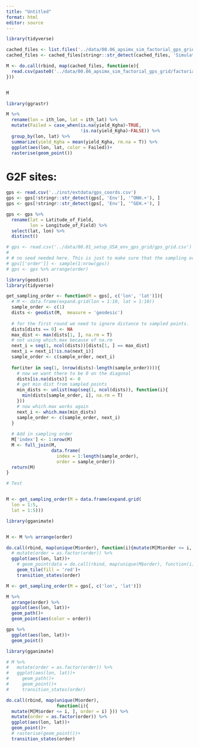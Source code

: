 ```yaml
---
title: "Untitled"
format: html
editor: source
---
```



```r
library(tidyverse)

cached_files <- list.files('../data/00.06_apsimx_sim_factorial_gps_grid/factorial_exps/')
cached_files <- cached_files[stringr::str_detect(cached_files, 'SimulateFactorial\\.csv$')]

M <- do.call(rbind, map(cached_files, function(e){
  read.csv(paste0('../data/00.06_apsimx_sim_factorial_gps_grid/factorial_exps/', e))
}))


M
```


```r
library(ggrastr)

M %>% 
  rename(lon = ith_lon, lat = ith_lat) %>% 
  mutate(Failed = case_when(is.na(yield_Kgha)~TRUE, 
                            !is.na(yield_Kgha)~FALSE)) %>% 
  group_by(lon, lat) %>% 
  summarize(yield_Kgha = mean(yield_Kgha, rm.na = T)) %>% 
  ggplot(aes(lon, lat, color = Failed))+
  rasterise(geom_point())
```



# G2F sites: 
```r
gps <- read.csv('../inst/extdata/gps_coords.csv')
gps <- gps[!stringr::str_detect(gps[, 'Env'], '^ONH.+'), ]
gps <- gps[!stringr::str_detect(gps[, 'Env'], '^GEH.+'), ]

gps <- gps %>% 
  rename(lat = Latitude_of_Field,
         lon = Longitude_of_Field) %>% 
  select(lat, lon) %>% 
  distinct()


```




```r
# gps <- read.csv('../data/00.01_setup_USA_env_gps_grid/gps_grid.csv')
# 
# # no seed needed here. This is just to make sure that the sampling order is random.
# gps[['order']] <- sample(1:nrow(gps))
# gps <- gps %>% arrange(order)

```




```r
library(geodist)
library(tidyverse)

get_sampling_order <- function(M = gps[, c('lon', 'lat')]){
  # M <- data.frame(expand.grid(lon = 1:10, lat = 1:10))
  sample_order <- c(1)
  dists <- geodist(M,  measure = 'geodesic')
  
  # for the first round we need to ignore distance to sampled points.
  dists[dists == 0] <- NA
  max_dist <- max(dists[1, ], na.rm = T)
  # not using which.max because of na.rm
  next_i = seq(1, ncol(dists))[dists[1, ] == max_dist]
  next_i = next_i[!is.na(next_i)]
  sample_order <- c(sample_order, next_i)
  
  for(iter in seq(1, (nrow(dists)-length(sample_order)))){
    # now we want there to be 0 on the diagonal
    dists[is.na(dists)] <- 0
    # get min dist from sampled points
    min_dists <- unlist(map(seq(1, ncol(dists)), function(i){
      min(dists[sample_order, i], na.rm = T)
    }))
    # now which.max works again
    next_i <- which.max(min_dists)
    sample_order <- c(sample_order, next_i)
  }
  
  # Add in sampling order
  M['index'] <- 1:nrow(M)
  M <- full_join(M,
                 data.frame(
                   index = 1:length(sample_order),
                   order = sample_order))
  return(M)
}
```

```r
# Test


M <- get_sampling_order(M = data.frame(expand.grid(
  lon = 1:5,
  lat = 1:5)))

library(gganimate)


M <- M %>% arrange(order)

do.call(rbind, map(unique(M$order), function(i){mutate(M[M$order <= i, ], order = i) })) %>% 
  # mutate(order = as.factor(order)) %>% 
  ggplot(aes(lon, lat))+
    # geom_point(data = do.call(rbind, map(unique(M$order), function(i){mutate(M, order = i) })), shape = 1)+
    geom_tile(fill = 'red')+
    transition_states(order)

```




```r
M <- get_sampling_order(M = gps[, c('lon', 'lat')])


```


```r

M %>%
  arrange(order) %>%
  ggplot(aes(lon, lat))+
  geom_path()+
  geom_point(aes(color = order))

```



```r
gps %>% 
  ggplot(aes(lon, lat))+
  geom_point()
```


```r
library(gganimate)

# M %>% 
#   mutate(order = as.factor(order)) %>% 
#   ggplot(aes(lon, lat))+
#     geom_path()+
#     geom_point()+ 
#     transition_states(order)

do.call(rbind, map(unique(M$order), 
                   function(i){
  mutate(M[M$order <= i, ], order = i) })) %>% 
  mutate(order = as.factor(order)) %>% 
  ggplot(aes(lon, lat))+
  geom_point()+
  # rasterise(geom_point())+
  transition_states(order)

```















